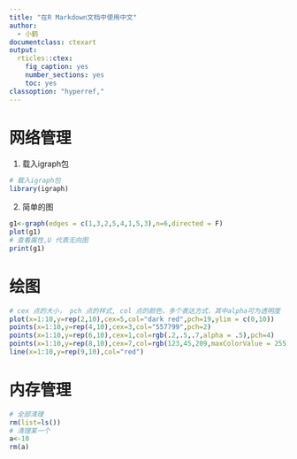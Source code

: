 ```yaml
---
title: "在R Markdown文档中使用中文"
author:
  - 小鹤
documentclass: ctexart
output:
  rticles::ctex:
    fig_caption: yes
    number_sections: yes
    toc: yes
classoption: "hyperref,"
---
```


# 网络管理
1. 载入igraph包

```r
# 载入igraph包
library(igraph)
```

2. 简单的图
```r
g1<-graph(edges = c(1,3,2,5,4,1,5,3),n=6,directed = F)
plot(g1)
# 查看属性,U 代表无向图   
print(g1)
```






# 绘图
```r
# cex 点的大小， pch 点的样式, col 点的颜色，多个表达方式，其中alpha可为透明度
plot(x=1:10,y=rep(2,10),cex=5,col="dark red",pch=19,ylim = c(0,10))
points(x=1:10,y=rep(4,10),cex=3,col="557799",pch=2)
points(x=1:10,y=rep(6,10),cex=1,col=rgb(.2,.5,.7,alpha = .5),pch=4)
points(x=1:10,y=rep(8,10),cex=7,col=rgb(123,45,209,maxColorValue = 255),pch=18)
line(x=1:10,y=rep(9,10),col="red")
```



# 内存管理
```r
# 全部清理
rm(list=ls())
# 清理某一个
a<-10
rm(a)

```























